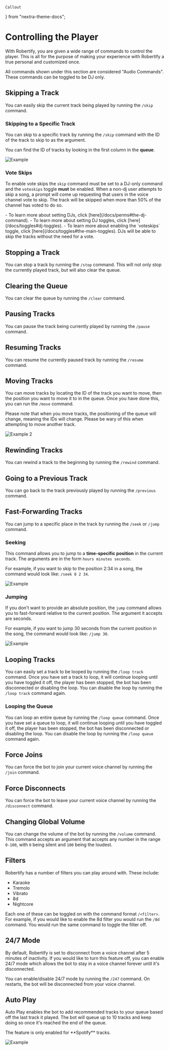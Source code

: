     Callout
} from "nextra-theme-docs";

# Controlling the Player

With Robertify, you are given a wide range of commands to control the player. This is all for the purpose of making your experience with Robertify a true personal and customized once.

<Callout type='info'>
    All commands shown under this section are considered "Audio Commands". These commands can be toggled to be DJ only.
</Callout>

## Skipping a Track

You can easily skip the current track being played by running the `/skip` command.

### Skipping to a Specific Track

You can skip to a specific track by running the `/skip` command with the ID of the track to skip to as the argument.

<Callout type='info'>
    You can find the ID of tracks by looking in the first column in the <b>queue</b>.
</Callout>

![Example](https://i.imgur.com/zOObz9l.gif)

### Vote Skips

To enable vote skips the `skip` command must be set to a DJ-only command and the `voteskips` toggle **must** be enabled.
When a non-dj user attempts to skip a song, a prompt will come up requesting that users in the voice channel vote to skip.
The track will be skipped when more than 50% of the channel has voted to do so.

<Callout type='info'>
    - To learn more about setting DJs, click [here](/docs/perms#the-dj-command).
    - To learn more about setting DJ toggles, click [here](/docs/toggles#dj-toggles).
    - To learn more about enabling the `voteskips` toggle, click [here](/docs/toggles#the-main-toggles).
</Callout>
<Callout type='info'>
    DJs will be able to skip the tracks without the need for a vote.
</Callout>

## Stopping a Track

You can stop a track by running the `/stop` command. This will not only stop the currently played track, but will also clear the queue.

## Clearing the Queue

You can clear the queue by running the `/clear` command.

## Pausing Tracks

You can pause the track being currently played by running the `/pause` command.

## Resuming Tracks

You can resume the currently paused track by running the `/resume` command.

## Moving Tracks

You can move tracks by locating the ID of the track you want to move, then the position you want to move it to in the queue. Once you have done this, you can run the `/move` command.

<Callout type='warning'>
    Please note that when you move tracks, the positioning of the queue will change, meaning the IDs will change. Please be wary of this when attempting to move another track.
</Callout>

![Example 2](https://i.imgur.com/HELcTZT.gif)

## Rewinding Tracks

You can rewind a track to the beginning by running the `/rewind` command.

## Going to a Previous Track

You can go back to the track previously played by running the `/previous` command.

## Fast-Forwarding Tracks

You can jump to a specific place in the track by running the `/seek` or `/jump` command.

### Seeking

This command allows you to jump to a <b>time-specific position</b> in the current track. The arguments are in the form `hours minutes seconds`.

For example, if you want to skip to the position 2:34 in a song, the command would look like: `/seek 0 2 34`.

![Example](https://i.imgur.com/eDcF6BK.gif)

### Jumping

If you don't want to provide an absolute position, the `jump` command allows you to fast-forward relative to the current position. The argument it accepts are seconds.

For example, if you want to jump 30 seconds from the current position in the song, the command would look like: `/jump 30`.

![Example](https://i.imgur.com/CZKxnMe.gif)

## Looping Tracks

You can easily set a track to be looped by running the `/loop track` command. Once you have set a track to loop, it will continue looping until you have toggled it off, the player has been stopped, the bot has been disconnected or disabling the loop.
You can disable the loop by running the `/loop track` command again.

### Looping the Queue

You can loop an entire queue by running the `/loop queue` command. Once you have set a queue to loop, it will continue looping until you have toggled it off, the player has been stopped, the bot has been disconnected or disabling the loop.
You can disable the loop by running the `/loop queue` command again.

## Force Joins

You can force the bot to join your current voice channel by running the `/join` command.

## Force Disconnects

You can force the bot to leave your current voice channel by running the `/disconnect` command.

## Changing Global Volume

You can change the volume of the bot by running the `/volume` command. This command accepts an argument that accepts any number in the range `0-100`, with `0` being silent and `100` being the loudest.

## Filters

Robertify has a number of filters you can play around with. These include:
- Karaoke
- Tremolo
- Vibrato
- 8d
- Nightcore

Each one of these can be toggled on with the command format `/<filter>`.
For example, if you would like to enable the 8d filter you would run the `/8d` command. You would run the same command to toggle the filter off.

## 24/7 Mode

By default, Robertify is set to disconnect from a voice channel after 5 minutes of inactivity. If you would like to turn this feature off, you can enable 24/7 mode which allows the bot to stay in a voice channel forever until it's disconnected.

You can enable/disable 24/7 mode by running the `/247` command.
<Callout type='warning'>
    On restarts, the bot will be disconnected from your voice channel.
</Callout>

## Auto Play

Auto Play enables the bot to add recommended tracks to your queue based off the last track it played. The bot will queue up to 10 tracks and keep doing so once it's reached the end of the queue.

<Callout type='info'>
    The feature is only enabled for **Spotify** tracks.
</Callout>

![Example](https://i.imgur.com/dvoIGj2.gif)